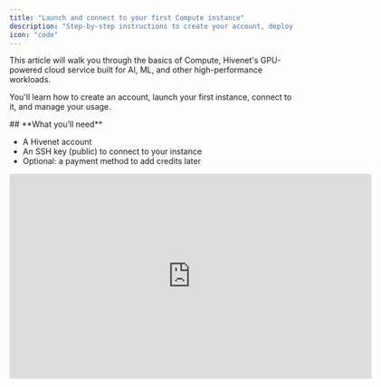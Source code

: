 ```yaml
---
title: "Launch and connect to your first Compute instance"
description: "Step-by-step instructions to create your account, deploy your first instance, and connect via SSH."
icon: "code"
---
```


This article will walk you through the basics of Compute, Hivenet's GPU-powered cloud service built for AI, ML, and other high-performance workloads.

You'll learn how to create an account, launch your first instance, connect to it, and manage your usage.

<Info>
  ## **What you’ll need**

  - A Hivenet account
  - An SSH key (public) to connect to your instance
  - Optional: a payment method to add credits later
</Info>

<iframe width="640" height="362" src="https://www.loom.com/embed/43725f1835e74746b58c41f6e94e3c01?sid=81559429-0c9c-4fa7-afc4-955282619c2b" frameborder="0" webkitallowfullscreen mozallowfullscreen allowfullscreen />

## **Create your account**

To get started:

1. [Sign up for Compute](https://auth.compute.hivenet.com/u/login?state=hKFo2SA2TU1QNHZhNk9kM3lTX2FCMi1yMW5OaWJZZlFpUDZvOaFur3VuaXZlcnNhbC1sb2dpbqN0aWTZIHM5QjI1Uk1ZQTdPSlBEbm9kZEVTcUtWR3ZyMTRIQV8to2NpZNkgYnhOQ09YRXJ4R2VDNTJMSXdxQ25pSllQQWdSd3lyc3U).
2. Log in to access your dashboard.

Your dashboard is where you'll manage your projects, launch instances, and track usage.

![compute dashboard](images/compute-dashboard.png)

<Note>
  Compute uses a separate account from the one you may already have for Hivenet storage and other services. We know that’s not ideal, and we’re actively working on unifying accounts across the platform.
</Note>

## **Launch an instance**

Once you’re in the dashboard:

- Go to the **Instances** page.
- Click **Launch new instance**.

![Createinstance Gi](/images/Createinstance.gif)

- Under **Location**, choose a region.
- Under **Type**, select your instance type (GPU or vCPU).
- Choose a **Size** (Small, Medium, Large).
- Upload your **SSH key**.
- Click **Deploy**.

Your instance will now appear on the **Instances** page with its current status.

<Note>
  Root access is disabled on Compute containers. Use a Custom Template for system packages.
</Note>

## **Connect to your instance via SSH**

After launching, here’s how to connect:

- On the **Instances** page, find your running instance.
- Click **Connectivity options**.
- Copy the provided SSH command.
- Paste it into your terminal to connect.

<Tip>
  You can configure your `~/.ssh/config` file for faster access later.
</Tip>

## **Stop or terminate an instance**

To avoid using up credits, stop any instances you’re not actively using.

- **Stop**: Pauses your instance (you can restart it later).
- **Terminate**: Permanently deletes your instance and all data on it.

<Warning>
  Terminating an instance will erase everything on it. Be sure to back up any important files first.
</Warning>

## **Add credits to your balance (optional)**

To add credits to your account, follow these steps:

- Open the **Billing** page from the left-hand menu.
- Click **Add credits**.
- Choose an amount and complete the Stripe checkout flow.

![Billing Gif Gi](/images/billing-gif.gif)

Need more help? Check our [Pricing](https://compute.hivenet.com/#pricing) or visit the [website FAQ](https://compute.hivenet.com/faq).

## **What’s next?**

Now that you’re set up, you can start running AI models, experimenting with machine learning, or deploying custom workloads—**on demand and on your terms.**